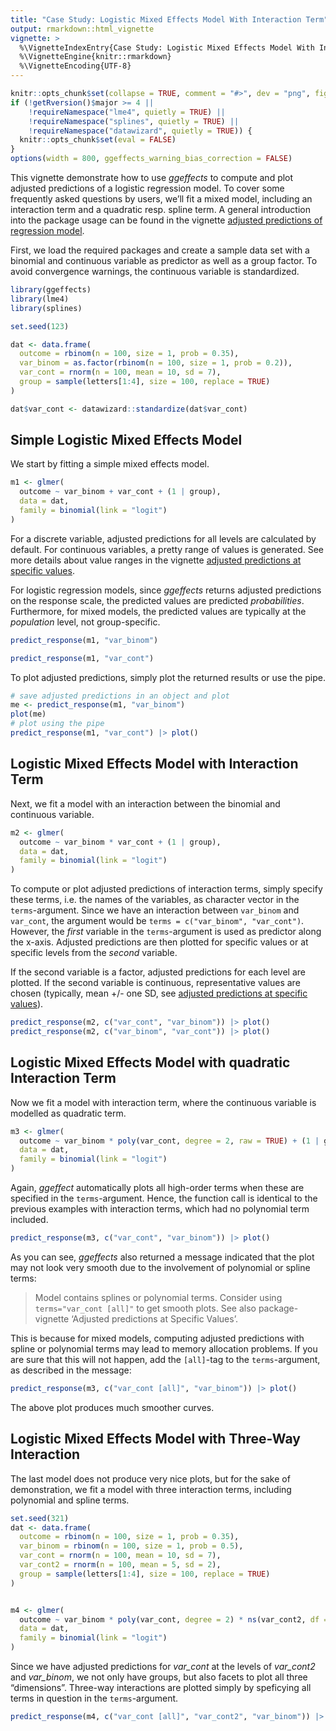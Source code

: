 ```yaml
---
title: "Case Study: Logistic Mixed Effects Model With Interaction Term"
output: rmarkdown::html_vignette
vignette: >
  %\VignetteIndexEntry{Case Study: Logistic Mixed Effects Model With Interaction Term}
  %\VignetteEngine{knitr::rmarkdown}
  %\VignetteEncoding{UTF-8}
---
```


```r
knitr::opts_chunk$set(collapse = TRUE, comment = "#>", dev = "png", fig.width = 7, fig.height = 5, message = FALSE, warning = FALSE)
if (!getRversion()$major >= 4 ||
    !requireNamespace("lme4", quietly = TRUE) ||
    !requireNamespace("splines", quietly = TRUE) ||
    !requireNamespace("datawizard", quietly = TRUE)) {
  knitr::opts_chunk$set(eval = FALSE)
}
options(width = 800, ggeffects_warning_bias_correction = FALSE)
```

This vignette demonstrate how to use *ggeffects* to compute and plot adjusted predictions of a logistic regression model. To cover some frequently asked questions by users, we'll fit a mixed model, including an interaction term and a quadratic resp. spline term. A general introduction into the package usage can be found in the vignette [adjusted predictions of regression model](ggeffects.html).

First, we load the required packages and create a sample data set with a binomial and continuous variable as predictor as well as a group factor. To avoid convergence warnings, the continuous variable is standardized.

```r
library(ggeffects)
library(lme4)
library(splines)

set.seed(123)

dat <- data.frame(
  outcome = rbinom(n = 100, size = 1, prob = 0.35),
  var_binom = as.factor(rbinom(n = 100, size = 1, prob = 0.2)),
  var_cont = rnorm(n = 100, mean = 10, sd = 7),
  group = sample(letters[1:4], size = 100, replace = TRUE)
)

dat$var_cont <- datawizard::standardize(dat$var_cont)
```

## Simple Logistic Mixed Effects Model

We start by fitting a simple mixed effects model.

```r
m1 <- glmer(
  outcome ~ var_binom + var_cont + (1 | group),
  data = dat,
  family = binomial(link = "logit")
)
```

For a discrete variable, adjusted predictions for all levels are calculated by default. For continuous variables, a pretty range of values is generated. See more details about value ranges in the vignette [adjusted predictions at specific values](introduction_effectsatvalues.html).

For logistic regression models, since *ggeffects* returns adjusted predictions on the response scale, the predicted values are predicted _probabilities_. Furthermore, for mixed models, the predicted values are typically at the _population_ level, not group-specific.

```r
predict_response(m1, "var_binom")

predict_response(m1, "var_cont")
```

To plot adjusted predictions, simply plot the returned results or use the pipe.

```r
# save adjusted predictions in an object and plot
me <- predict_response(m1, "var_binom")
plot(me)
# plot using the pipe
predict_response(m1, "var_cont") |> plot()
```

## Logistic Mixed Effects Model with Interaction Term

Next, we fit a model with an interaction between the binomial and continuous variable.

```r
m2 <- glmer(
  outcome ~ var_binom * var_cont + (1 | group),
  data = dat,
  family = binomial(link = "logit")
)
```

To compute or plot adjusted predictions of interaction terms, simply specify these terms, i.e. the names of the variables, as character vector in the `terms`-argument. Since we have an interaction between `var_binom` and `var_cont`, the argument would be `terms = c("var_binom", "var_cont")`. However, the _first_ variable in the `terms`-argument is used as predictor along the x-axis. Adjusted predictions are then plotted for specific values or at specific levels from the _second_ variable.

If the second variable is a factor, adjusted predictions for each level are plotted. If the second variable is continuous, representative values are chosen (typically, mean +/- one SD, see [adjusted predictions at specific values](introduction_effectsatvalues.html)).


```r
predict_response(m2, c("var_cont", "var_binom")) |> plot()
predict_response(m2, c("var_binom", "var_cont")) |> plot()
```

## Logistic Mixed Effects Model with quadratic Interaction Term

Now we fit a model with interaction term, where the continuous variable is modelled as quadratic term.

```r
m3 <- glmer(
  outcome ~ var_binom * poly(var_cont, degree = 2, raw = TRUE) + (1 | group),
  data = dat,
  family = binomial(link = "logit")
)
```

Again, *ggeffect* automatically plots all high-order terms when these are specified in the `terms`-argument. Hence, the function call is identical to the previous examples with interaction terms, which had no polynomial term included.

```r
predict_response(m3, c("var_cont", "var_binom")) |> plot()
```

As you can see, *ggeffects* also returned a message indicated that the plot may not look very smooth due to the involvement of polynomial or spline terms:

> Model contains splines or polynomial terms. Consider using `terms="var_cont [all]"` to get smooth plots. See also package-vignette 'Adjusted predictions at Specific Values'.

This is because for mixed models, computing adjusted predictions with spline or polynomial terms may lead to memory allocation problems. If you are sure that this will not happen, add the `[all]`-tag to the `terms`-argument, as described in the message:

```r
predict_response(m3, c("var_cont [all]", "var_binom")) |> plot()
```

The above plot produces much smoother curves.

## Logistic Mixed Effects Model with Three-Way Interaction

The last model does not produce very nice plots, but for the sake of demonstration, we fit a model with three interaction terms, including polynomial and spline terms.

```r
set.seed(321)
dat <- data.frame(
  outcome = rbinom(n = 100, size = 1, prob = 0.35),
  var_binom = rbinom(n = 100, size = 1, prob = 0.5),
  var_cont = rnorm(n = 100, mean = 10, sd = 7),
  var_cont2 = rnorm(n = 100, mean = 5, sd = 2),
  group = sample(letters[1:4], size = 100, replace = TRUE)
)


m4 <- glmer(
  outcome ~ var_binom * poly(var_cont, degree = 2) * ns(var_cont2, df = 3) + (1 | group),
  data = dat,
  family = binomial(link = "logit")
)
```

Since we have adjusted predictions for *var_cont* at the levels of *var_cont2* and *var_binom*, we not only have groups, but also facets to plot all three "dimensions". Three-way interactions are plotted simply by speficying all terms in question in the `terms`-argument.

```r
predict_response(m4, c("var_cont [all]", "var_cont2", "var_binom")) |> plot()
```
